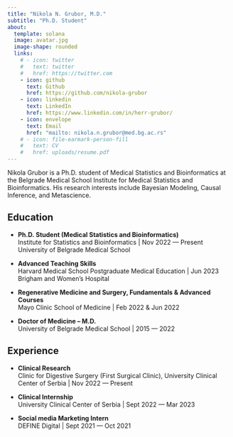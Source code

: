 ```yaml
---
title: "Nikola N. Grubor, M.D."
subtitle: "Ph.D. Student"
about:
  template: solana
  image: avatar.jpg
  image-shape: rounded
  links:
    # - icon: twitter
    #   text: twitter
    #   href: https://twitter.com
    - icon: github
      text: Github
      href: https://github.com/nikola-grubor
    - icon: linkedin
      text: LinkedIn
      href: https://www.linkedin.com/in/herr-grubor/
    - icon: envelope
      text: Email
      href: "mailto: nikola.n.grubor@med.bg.ac.rs"
    # - icon: file-earmark-person-fill
    #   text: CV
    #   href: uploads/resume.pdf
---
```


Nikola Grubor is a Ph.D. student of Medical Statistics and Bioinformatics at the Belgrade Medical School Institute for Medical Statistics and Bioinformatics. His research interests include Bayesian Modeling, Causal Inference, and Metascience.

## Education

-   **Ph.D. Student (Medical Statistics and Bioinformatics)**\
    Institute for Statistics and Bioinformatics \| Nov 2022 --- Present\
    University of Belgrade Medical School

-   **Advanced Teaching Skills**\
    Harvard Medical School Postgraduate Medical Education \| Jun 2023 \
    Brigham and Women's Hospital

-   **Regenerative Medicine and Surgery, Fundamentals & Advanced Courses**\
    Mayo Clinic School of Medicine \| Feb 2022 & Jun 2022

-   **Doctor of Medicine -- M.D.**\
    University of Belgrade Medical School \| 2015 --- 2022

## Experience

-   **Clinical Research**\
    Clinic for Digestive Surgery (First Surgical Clinic), University Clinical Center of Serbia \| Nov 2022 --- Present

-   **Clinical Internship**\
    University Clinical Center of Serbia \| Sept 2022 --- Mar 2023

-   **Social media Marketing Intern**\
    DEFINE Digital \| Sept 2021 --- Oct 2021

